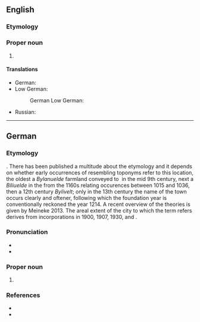 ==English==
{{wikipedia}}

===Etymology===
{{bor|en|de|Bielefeld}}

===Proper noun===
{{en-proper noun}}

# {{place|en|city|s/North Rhine-Westphalia|c/Germany}}

====Translations====
{{trans-top|a city in Germany}}
* German: {{t+|de|Bielefeld|n}}
* Low German:
*: German Low German: {{t+|nds-de|Builefeld|n}}
{{trans-mid}}
* Russian: {{t+|ru|Би́лефельд|m|tr=Bílefɛlʹd}}
{{trans-bottom}}

----

==German==
{{wikipedia|lang=de}}

===Etymology===
{{unk|de}}. There has been published a multitude about the etymology and it depends on whether early occurrences of resembling toponyms refer to this location, the oldest a ''Bylanuelde'' farmland conveyed to {{w|Corvey}} in the mid 9th century, next a ''Biliuelde'' in the {{w|Vita Meinwerci|lang=de}} from the 1160s relating occurences between 1015 and 1036, then a 12th century ''Bylivelt''; only in the 13th century the name of the town occurs clearly and oftener, following which the foundation year is conventionally reckoned the year 1214. A recent overview of the theories is given by Meineke 2013. The areal extent of the city to which the term refers derives from incorporations in 1900, 1907, 1930, and {{w|lang=de|Bielefeld-Gesetz|1973}}.

===Pronunciation===
* {{IPA|de|[ˈbiːləfɛlt]}}
* {{audio|de|De-Bielefeld.ogg|audio}}

===Proper noun===
{{de-proper noun|n}}

# {{place|de|city|s/North Rhine-Westphalia|c/Germany}}

===References===
* {{cite-book|last=Meineke|first=Birgit|title=Die Ortsnamen der Stadt Bielefeld|publisher=Verlag für Regionalgeschichte|isbn=978-3-89534-935-5|location=Bielefeld|year=2013|series=[https://adw-goe.de/forschung/forschungsprojekte-akademienprogramm/ortsnamen-zwischen-rhein-und-elbe/projekt/westfaelisches-ortsnamenbuch-wob/ Westfälisches Ortsnamenbuch]|seriesvolume=5|pages=38–48|url=https://rep.adw-goe.de/handle/11858/00-001S-0000-0023-9B0B-5}}
* {{cite-web|year=2014|last=Rath|first=Jochen|title=1214: Ersterwähnung Bielefelds als Stadt|work=Stadtarchiv Bielefeld|url=https://www.bielefeld.de/de/biju/stadtar/rc/rar/01012014.html}}